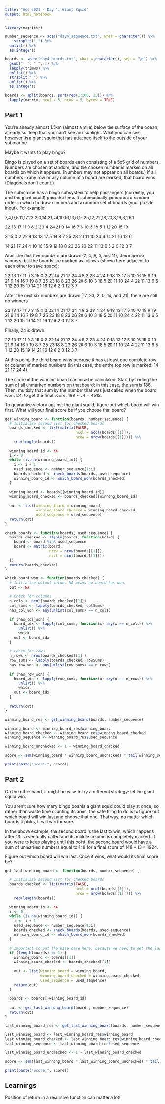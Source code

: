 ```yaml
---
title: "AoC 2021 - Day 4: Giant Squid"
output: html_notebook
---
```


```r
library(magrittr)

number_sequence <- scan("day4_sequence.txt", what = character()) %>%
    strsplit(",") %>%
  unlist() %>%
  as.integer()

boards <- scan("day4_boards.txt", what = character(), sep = "\n") %>%
  gsub("  ", " ", .) %>%
  lapply(trimws) %>%
  unlist() %>%
  strsplit(" ") %>%
  unlist() %>%
  as.integer()

boards <- split(boards, sort(rep(1:100, 25))) %>%
  lapply(matrix, ncol = 5, nrow = 5, byrow = TRUE)

```

## Part 1

You're already almost 1.5km (almost a mile) below the surface of the ocean, already so deep that you can't see any sunlight. What you can see, however, is a giant squid that has attached itself to the outside of your submarine.

Maybe it wants to play bingo?

Bingo is played on a set of boards each consisting of a 5x5 grid of numbers. Numbers are chosen at random, and the chosen number is marked on all boards on which it appears. (Numbers may not appear on all boards.) If all numbers in any row or any column of a board are marked, that board wins. (Diagonals don't count.)

The submarine has a bingo subsystem to help passengers (currently, you and the giant squid) pass the time. It automatically generates a random order in which to draw numbers and a random set of boards (your puzzle input). For example:

7,4,9,5,11,17,23,2,0,14,21,24,10,16,13,6,15,25,12,22,18,20,8,19,3,26,1

22 13 17 11  0
8  2 23  4 24
21  9 14 16  7
6 10  3 18  5
1 12 20 15 19

3 15  0  2 22
9 18 13 17  5
19  8  7 25 23
20 11 10 24  4
14 21 16 12  6

14 21 17 24  4
10 16 15  9 19
18  8 23 26 20
22 11 13  6  5
2  0 12  3  7

After the first five numbers are drawn (7, 4, 9, 5, and 11), there are no winners, but the boards are marked as follows (shown here adjacent to each other to save space):

22 13 17 11  0         3 15  0  2 22        14 21 17 24  4
8  2 23  4 24         9 18 13 17  5        10 16 15  9 19
21  9 14 16  7        19  8  7 25 23        18  8 23 26 20
6 10  3 18  5        20 11 10 24  4        22 11 13  6  5
1 12 20 15 19        14 21 16 12  6         2  0 12  3  7

After the next six numbers are drawn (17, 23, 2, 0, 14, and 21), there are still no winners:

22 13 17 11  0         3 15  0  2 22        14 21 17 24  4
8  2 23  4 24         9 18 13 17  5        10 16 15  9 19
21  9 14 16  7        19  8  7 25 23        18  8 23 26 20
6 10  3 18  5        20 11 10 24  4        22 11 13  6  5
1 12 20 15 19        14 21 16 12  6         2  0 12  3  7

Finally, 24 is drawn:

22 13 17 11  0         3 15  0  2 22        14 21 17 24  4
8  2 23  4 24         9 18 13 17  5        10 16 15  9 19
21  9 14 16  7        19  8  7 25 23        18  8 23 26 20
6 10  3 18  5        20 11 10 24  4        22 11 13  6  5
1 12 20 15 19        14 21 16 12  6         2  0 12  3  7

At this point, the third board wins because it has at least one complete row or column of marked numbers (in this case, the entire top row is marked: 14 21 17 24 4).

The score of the winning board can now be calculated. Start by finding the sum of all unmarked numbers on that board; in this case, the sum is 188. Then, multiply that sum by the number that was just called when the board won, 24, to get the final score, 188 * 24 = 4512.

To guarantee victory against the giant squid, figure out which board will win first. What will your final score be if you choose that board?

```r
get_winning_board <- function(boards, number_sequence) {
  # Initialize second list for checked boards
  boards_checked <- list(matrix(FALSE, 
                                ncol = ncol(boards[[1]]), 
                                nrow = nrow(boards[[1]]))) %>%
    rep(length(boards))
  
  winning_board_id <- NA
  i <- 0
  while (is.na(winning_board_id)) {
    i <- i + 1
    used_sequence <- number_sequence[1:i]
    boards_checked <- check_boards(boards, used_sequence)
    winning_board_id <- which_board_won(boards_checked)
  }
  
  winning_board <- boards[[winning_board_id]]
  winning_board_checked <- boards_checked[[winning_board_id]]
  
  out <- list(winning_board = winning_board, 
              winning_board_checked = winning_board_checked, 
              used_sequence = used_sequence)
  return(out)
}

check_boards <- function(boards, used_sequence) {
  boards_checked <- lapply(boards, function(board) {
    board <- board %in% used_sequence
    board <- matrix(board, 
                    nrow = nrow(boards[[1]]),
                    ncol = ncol(boards[[1]]))
  })
  return(boards_checked)
}

which_board_won <- function(boards_checked) {
  # Initialize output value. NA means no board has won.
  out <- NA
  
  # Check for columns
  n_cols <- ncol(boards_checked[[1]])
  col_sums <- lapply(boards_checked, colSums)
  has_col_won <- any(unlist(col_sums) == n_cols)
  
  if (has_col_won) {
    board_idx <- lapply(col_sums, function(x) any(x == n_cols)) %>% 
      unlist() %>%
      which
    out <- board_idx
  }
  
  # Check for rows
  n_rows <- nrow(boards_checked[[1]])
  row_sums <- lapply(boards_checked, rowSums)
  has_row_won <- any(unlist(row_sums) == n_rows)
  
  if (has_row_won) {
    board_idx <- lapply(row_sums, function(x) any(x == n_rows)) %>% 
      unlist() %>%
      which
    out <- board_idx
  }
  
  return(out)
}

```


```r
winning_board_res <- get_winning_board(boards, number_sequence)

winning_board <- winning_board_res$winning_board
winning_board_checked <- winning_board_res$winning_board_checked
winning_sequence <- winning_board_res$used_sequence

winning_board_unchecked <- 1 - winning_board_checked

score <- sum(winning_board * winning_board_unchecked) * tail(winning_sequence, n = 1)

print(paste("Score:", score))
```

## Part 2
On the other hand, it might be wise to try a different strategy: let the giant squid win.

You aren't sure how many bingo boards a giant squid could play at once, so rather than waste time counting its arms, the safe thing to do is to figure out which board will win last and choose that one. That way, no matter which boards it picks, it will win for sure.

In the above example, the second board is the last to win, which happens after 13 is eventually called and its middle column is completely marked. If you were to keep playing until this point, the second board would have a sum of unmarked numbers equal to 148 for a final score of 148 * 13 = 1924.

Figure out which board will win last. Once it wins, what would its final score be?


```r
get_last_winning_board <- function(boards, number_sequence) {
  
  # Initialize second list for checked boards
  boards_checked <- list(matrix(FALSE, 
                                ncol = ncol(boards[[1]]), 
                                nrow = nrow(boards[[1]]))) %>%
    rep(length(boards))
  
  winning_board_id <- NA
  i <- 0
  while (is.na(winning_board_id)) {
    i <- i + 1
    used_sequence <- number_sequence[1:i]
    boards_checked <- check_boards(boards, used_sequence)
    winning_board_id <- which_board_won(boards_checked)
  }
  
  # Important to put the base case here, because we need to get the last board also to the status where it won. Placing it at the start of the function would simply return it without the proper boards_checked object.
  if (length(boards) == 1) {
    winning_board <- boards[[1]]
    winning_board_checked <- boards_checked[[1]]
    
    out <- list(winning_board = winning_board, 
                winning_board_checked = winning_board_checked, 
                used_sequence = used_sequence)
    return(out)
  }
  
  boards <- boards[-winning_board_id]
  
  out <- get_last_winning_board(boards, number_sequence)
  return(out)
}

last_winning_board_res <- get_last_winning_board(boards, number_sequence)

last_winning_board <- last_winning_board_res$winning_board
last_winning_board_checked <- last_winning_board_res$winning_board_checked
last_winning_sequence <- last_winning_board_res$used_sequence

last_winning_board_unchecked <- 1 - last_winning_board_checked

score <- sum(last_winning_board * last_winning_board_unchecked) * tail(last_winning_sequence, n = 1)

print(paste("Score:", score))

```

## Learnings

Position of return in a recursive function can matter a lot!